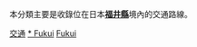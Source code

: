 {{Catnav|頁面分類|各種主題的頁面分類|按國家分類|各國交通|日本交通}}
{{Catnav|頁面分類|人类社会|交通|各國交通|日本交通}}

本分類主要是收錄位在日本'''[[福井縣|福井縣]]'''境內的交通路線。
{{日本行政區劃分類導航|交通}}
{{commons category|Transport in Fukui prefecture}}

[[Category:福井縣|交通]]
[[Category:中部地方交通|* Fukui]]
[[Category:日本各都道府縣交通|Fukui]]